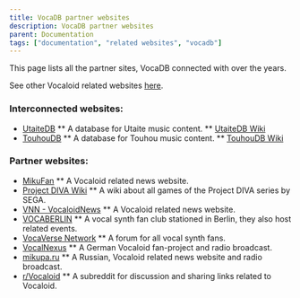 ---
title: VocaDB partner websites
description: VocaDB partner websites
parent: Documentation
tags: ["documentation", "related websites", "vocadb"]
---

This page lists all the partner sites, VocaDB connected with over the years.

See other Vocaloid related websites [here](/docs/other/useful-related-informational-sites).

### Interconnected websites:

* [UtaiteDB](https://utaitedb.net/)
** A database for Utaite music content.
** [UtaiteDB Wiki](/docs/utaitedb)
* [TouhouDB](https://touhoudb.com/)
** A database for Touhou music content.
** [TouhouDB Wiki](/docs/touhoudb)

### Partner websites:

* [MikuFan](https://www.mikufan.com/)
** A Vocaloid related news website.
* [Project DIVA Wiki](https://projectdiva.wiki/wiki/Main_Page)
** A wiki about all games of the Project DIVA series by SEGA.
* [VNN - VocaloidNews](https://www.vocaloidnews.net/)
** A Vocaloid related news website.
* [VOCABERLIN](https://vocaberlin.de/)
** A vocal synth fan club stationed in Berlin, they also host related events.
* [VocaVerse Network](https://vocaverse.network/)
** A forum for all vocal synth fans.
* [VocalNexus](https://vocalnexus.de/)
** A German Vocaloid fan-project and radio broadcast.
* [mikupa.ru](https://mikupa.ru/)
** A Russian, Vocaloid related news website and radio broadcast.
* [r/Vocaloid](https://www.reddit.com/r/Vocaloid/)
** A subreddit for discussion and sharing links related to Vocaloid.